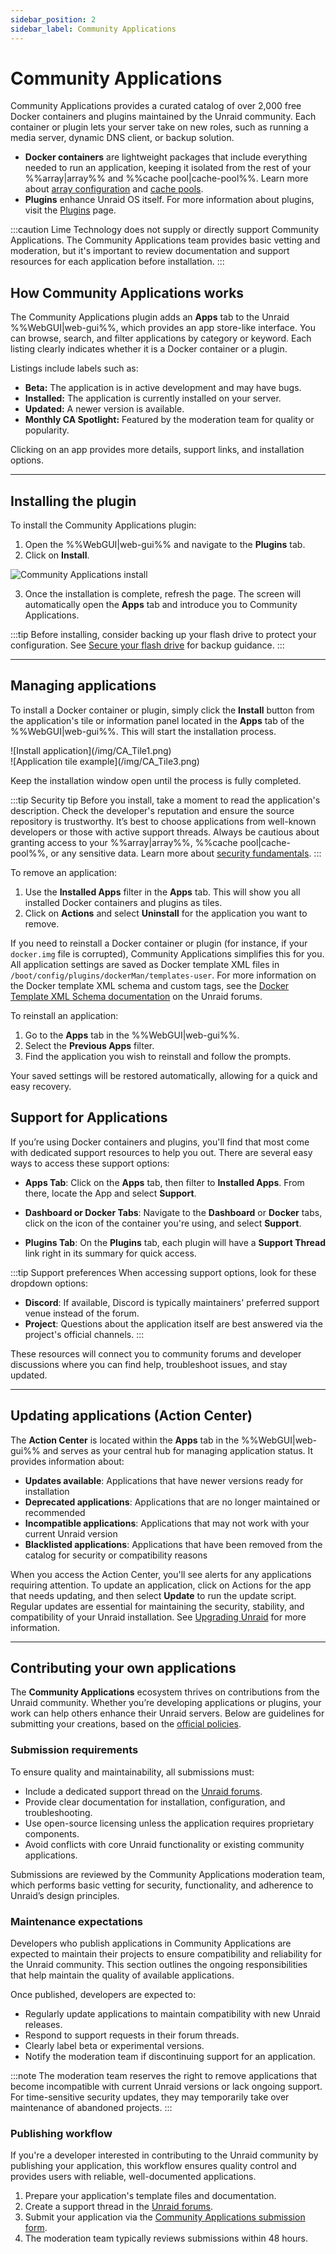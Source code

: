 ```yaml
---
sidebar_position: 2
sidebar_label: Community Applications
---
```



# Community Applications

Community Applications provides a curated catalog of over 2,000 free Docker containers and plugins maintained by the Unraid community. Each container or plugin lets your server take on new roles, such as running a media server, dynamic DNS client, or backup solution.

- **Docker containers** are lightweight packages that include everything needed to run an application, keeping it isolated from the rest of your %%array|array%% and %%cache pool|cache-pool%%.  Learn more about [array configuration](../manage-storage/array-configuration.mdx) and [cache pools](../manage-storage/cache-pools.mdx).
- **Plugins** enhance Unraid OS itself. For more information about plugins, visit the [Plugins](../customize-your-experience/plugins.mdx) page.

:::caution
Lime Technology does not supply or directly support Community Applications. The Community Applications team provides basic vetting and moderation, but it's important to review documentation and support resources for each application before installation.
:::

## How Community Applications works

The Community Applications plugin adds an **Apps** tab to the Unraid %%WebGUI|web-gui%%, which provides an app store-like interface. You can browse, search, and filter applications by category or keyword. Each listing clearly indicates whether it is a Docker container or a plugin. 

Listings include labels such as:

- **Beta:** The application is in active development and may have bugs.
- **Installed:** The application is currently installed on your server.
- **Updated:** A newer version is available.
- **Monthly CA Spotlight:** Featured by the moderation team for quality or popularity.

Clicking on an app provides more details, support links, and installation options.

---

## Installing the plugin

To install the Community Applications plugin:

1. Open the %%WebGUI|web-gui%% and navigate to the **Plugins** tab.
2. Click on **Install**.

<div style={{ margin: 'auto', maxWidth: '714px', display: 'flex', flexDirection: 'column', alignItems: 'center' }}>

![Community Applications install](/img/ca_installation.png)

</div>

3. Once the installation is complete, refresh the page. The screen will automatically open the **Apps** tab and introduce you to Community Applications.

:::tip
Before installing, consider backing up your flash drive to protect your configuration. See [Secure your flash drive](../../system-administration/secure-your-server/secure-your-flash-drive.mdx) for backup guidance.
:::

---

## Managing applications

<Tabs>
  <TabItem value="Installing applications" label="Installing applications">

To install a Docker container or plugin, simply click the **Install** button from the application's tile or information panel located in the **Apps** tab of the %%WebGUI|web-gui%%. This will start the installation process.

<div style={{ margin: 'auto', maxWidth: '800px', display: 'flex', flexDirection: 'row', justifyContent: 'center', gap: '20px', alignItems: 'flex-start' }}>

<div style={{ maxWidth: '390px', display: 'flex', flexDirection: 'column', alignItems: 'center' }}>
![Install application](/img/CA_Tile1.png)
</div>

<div style={{ maxWidth: '390px', display: 'flex', flexDirection: 'column', alignItems: 'center' }}>
![Application tile example](/img/CA_Tile3.png)
</div>

</div>

Keep the installation window open until the process is fully completed.

:::tip Security tip
Before you install, take a moment to read the application's description. Check the developer's reputation and ensure the source repository is trustworthy. It’s best to choose applications from well-known developers or those with active support threads. Always be cautious about granting access to your %%array|array%%, %%cache pool|cache-pool%%, or any sensitive data.  Learn more about [security fundamentals](../../system-administration/secure-your-server/security-fundamentals.mdx).
:::

  </TabItem>
  
  <TabItem value="Removing applications" label="Removing applications">

To remove an application:

1. Use the **Installed Apps** filter in the **Apps** tab. This will show you all installed Docker containers and plugins as tiles.  
2. Click on **Actions** and select **Uninstall** for the application you want to remove.

  </TabItem>
  
  <TabItem value="Reinstalling applications" label="Reinstalling applications">

If you need to reinstall a Docker container or plugin (for instance, if your `docker.img` file is corrupted), Community Applications simplifies this for you. All application settings are saved as Docker template XML files in `/boot/config/plugins/dockerMan/templates-user`. For more information on the Docker template XML schema and custom tags, see the [Docker Template XML Schema documentation](https://forums.unraid.net/topic/38619-docker-template-xml-schema/) on the Unraid forums.

To reinstall an application:

1. Go to the **Apps** tab in the %%WebGUI|web-gui%%.
2. Select the **Previous Apps** filter.
3. Find the application you wish to reinstall and follow the prompts.

Your saved settings will be restored automatically, allowing for a quick and easy recovery.

  </TabItem>
</Tabs>

## Support for Applications

If you’re using Docker containers and plugins, you'll find that most come with dedicated support resources to help you out. There are several easy ways to access these support options:

- **Apps Tab**: Click on the **Apps** tab, then filter to **Installed Apps**. From there, locate the App and select **Support**.
  
- **Dashboard or Docker Tabs**: Navigate to the **Dashboard** or **Docker** tabs, click on the icon of the container you're using, and select **Support**.

- **Plugins Tab**: On the **Plugins** tab, each plugin will have a **Support Thread** link right in its summary for quick access.

:::tip Support preferences
When accessing support options, look for these dropdown options:

- **Discord**: If available, Discord is typically maintainers' preferred support venue instead of the forum.
- **Project**: Questions about the application itself are best answered via the project's official channels.
:::

These resources will connect you to community forums and developer discussions where you can find help, troubleshoot issues, and stay updated.

---

## Updating applications (Action Center)

The **Action Center** is located within the **Apps** tab in the %%WebGUI|web-gui%% and serves as your central hub for managing application status. It provides information about:

- **Updates available**: Applications that have newer versions ready for installation
- **Deprecated applications**: Applications that are no longer maintained or recommended
- **Incompatible applications**: Applications that may not work with your current Unraid version
- **Blacklisted applications**: Applications that have been removed from the catalog for security or compatibility reasons

When you access the Action Center, you'll see alerts for any applications requiring attention. To update an application, click on Actions for the app that needs updating, and then select **Update** to run the update script. Regular updates are essential for maintaining the security, stability, and compatibility of your Unraid installation. See [Upgrading Unraid](../../system-administration/maintain-and-update/upgrading-unraid.mdx) for more information.

---

## Contributing your own applications

The **Community Applications** ecosystem thrives on contributions from the Unraid community. Whether you’re developing applications or plugins, your work can help others enhance their Unraid servers. Below are guidelines for submitting your creations, based on the [official policies](https://forums.unraid.net/topic/87144-ca-application-policies-notes/).

### Submission requirements

To ensure quality and maintainability, all submissions must:

- Include a dedicated support thread on the [Unraid forums](https://forums.unraid.net/).
- Provide clear documentation for installation, configuration, and troubleshooting.
- Use open-source licensing unless the application requires proprietary components.
- Avoid conflicts with core Unraid functionality or existing community applications.

Submissions are reviewed by the Community Applications moderation team, which performs basic vetting for security, functionality, and adherence to Unraid’s design principles.

### Maintenance expectations

Developers who publish applications in Community Applications are expected to maintain their projects to ensure compatibility and reliability for the Unraid community. This section outlines the ongoing responsibilities that help maintain the quality of available applications.

Once published, developers are expected to:

- Regularly update applications to maintain compatibility with new Unraid releases.
- Respond to support requests in their forum threads.
- Clearly label beta or experimental versions.
- Notify the moderation team if discontinuing support for an application.

:::note
The moderation team reserves the right to remove applications that become incompatible with current Unraid versions or lack ongoing support. For time-sensitive security updates, they may temporarily take over maintenance of abandoned projects.
:::

### Publishing workflow

If you're a developer interested in contributing to the Unraid community by publishing your application, this workflow ensures quality control and provides users with reliable, well-documented applications.

1. Prepare your application's template files and documentation.
2. Create a support thread in the [Unraid forums](https://forums.unraid.net/).
3. Submit your application via the [Community Applications submission form](https://form.asana.com/?k=qtIUrf5ydiXvXzPI57BiJw&d=714739274360802).
4. The moderation team typically reviews submissions within 48 hours.
